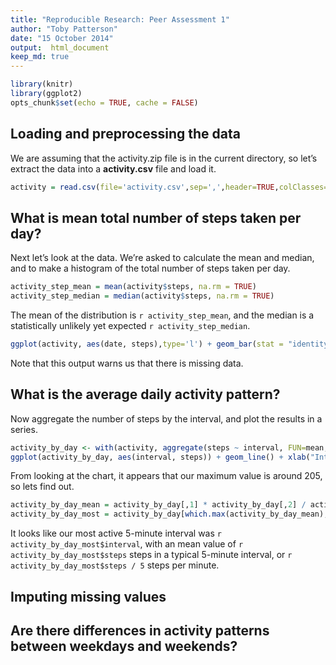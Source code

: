 ```yaml
---
title: "Reproducible Research: Peer Assessment 1"
author: "Toby Patterson"
date: "15 October 2014"
output:  html_document
keep_md: true
---
```


```r
library(knitr)
library(ggplot2)
opts_chunk$set(echo = TRUE, cache = FALSE)
```

## Loading and preprocessing the data

We are assuming that the activity.zip file is in the current directory, so let's extract the data into a **activity.csv** file and load it.


```r
activity = read.csv(file='activity.csv',sep=',',header=TRUE,colClasses=c('integer','Date','integer'))
```

## What is mean total number of steps taken per day?

Next let's look at the data.  We're asked to calculate the mean and median, and to make a histogram of the total number of steps taken per day.

```r
activity_step_mean = mean(activity$steps, na.rm = TRUE)
activity_step_median = median(activity$steps, na.rm = TRUE)
```

The mean of the distribution is `r activity_step_mean`, and the median is a statistically unlikely yet expected `r activity_step_median`.

```r
ggplot(activity, aes(date, steps),type='l') + geom_bar(stat = "identity")+ labs(title = "Total Number of Steps by Day", x = "Day", y = "Total Number of Steps")
```

Note that this output warns us that there is missing data.

## What is the average daily activity pattern?

Now aggregate the number of steps by the interval, and plot the results in a series.

```r
activity_by_day <- with(activity, aggregate(steps ~ interval, FUN=mean, na.rm=T))
ggplot(activity_by_day, aes(interval, steps)) + geom_line() + xlab("Interval Frequency") + ylab("Steps Taken") + ggtitle("Frequency of Steps")
```

From looking at the chart, it appears that our maximum value is around 205, so lets find out.

```r
activity_by_day_mean = activity_by_day[,1] * activity_by_day[,2] / activity_by_day[,1]
activity_by_day_most = activity_by_day[which.max(activity_by_day_mean),]
```

It looks like our most active 5-minute interval was ```r activity_by_day_most$interval```, with an mean value of ```r activity_by_day_most$steps``` steps in a typical 5-minute interval, or ```r activity_by_day_most$steps / 5``` steps per minute.

## Imputing missing values



## Are there differences in activity patterns between weekdays and weekends?
